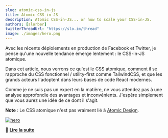 ```yaml
---
slug: atomic-css-in-js
title: Atomic CSS-in-JS
description: Atomic CSS-in-JS... or how to scale your CSS-in-JS.
authors: [slorber]
twitterThreadUrl: "https://slo.im/thread"
image: ./images/hero.png
---
```


Avec les récents déploiements en production de Facebook et Twitter, je pense qu'une nouvelle tendance émerge lentement : le CSS-in-JS atomique.

Dans cet article, nous verrons ce qu'est le CSS atomique, comment il se rapproche du CSS fonctionnel / utility-first comme TailwindCSS, et que les grands acteurs l'adoptent dans leurs bases de code React modernes.

Comme je ne suis pas un expert en la matière, ne vous attendez pas à une analyse approfondie des avantages et inconvénients. J'espère simplement que vous aurez une idée de ce dont il s'agit.

**Note** : Le CSS atomique n'est pas vraiment lié à [Atomic Design](https://atomicdesign.bradfrost.com/).

[![hero](./images/hero.png)](https://sebastienlorber.com/atomic-css-in-js)

🔗 [**Lire la suite**](https://sebastienlorber.com/atomic-css-in-js)